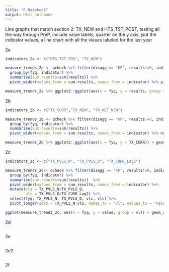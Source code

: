 ---
title: "R Notebook"
output: html_notebook
---
Line graphs that match section 2: TX_NEW and HTS_TST_POST, testing all the way through PreP, include value labels, quarter on the y axis, jsut the indicator values, a line chart with all the vlaues labeled for the last year

2a
```{r}
indicators_2a <- c("HTS_TST_POS", "TX_NEW")

measure_trends_2a <- qcheck %>% filter(disagg == "KP", results!=0, indicator %in% indicators_2a) %>%
  group_by(fyq, indicator) %>%
  summarise(sum.results=sum(results)) %>%
  pivot_wider(values_from = sum.results, names_from = indicator) %>% pivot_longer(cols = HTS_TST_POS:TX_NEW, names_to = "indicator", values_to = "results") %>% na.omit()

measure_trends_2a %>% ggplot2::ggplot(aes(x = fyq, y = results, group = indicator)) + geom_line(aes(color = indicator)) + si_style()
```

2b
```{r}
indicators_2b <- c("TX_CURR","TX_NEW", "TX_NET_NEW")

measure_trends_2b <- qcheck %>% filter(disagg == "KP", results!=0, indicator == "TX_CURR") %>%
  group_by(fyq, indicator) %>%
  summarise(sum.results=sum(results)) %>%
  pivot_wider(values_from = sum.results, names_from = indicator) %>% na.omit()

measure_trends_2b %>% ggplot2::ggplot(aes(x = fyq, y = TX_CURR)) + geom_line() + geom_point() + si_style()
```
2c
```{r}
indicators_2c <- c("TX_PVLS_N", "TX_PVLS_D", "TX_CURR_Lag2")

measure_trends_2c<- qcheck %>% filter(disagg == "KP", results!=0, indicator %in% indicators_2c) %>%
  group_by(fyq, indicator) %>%
  summarise(sum.results=sum(results))  %>% 
  pivot_wider(values_from = sum.results, names_from = indicator) %>%
  mutate(vls = TX_PVLS_N/TX_PVLS_D,
         vlc = TX_PVLS_D/TX_CURR_Lag2) %>%
  select(fyq, TX_PVLS_N, TX_PVLS_D, vlc, vls) %>%
  pivot_longer(cols = TX_PVLS_N:vls, names_to = "vl", values_to = "value")

ggplot(measure_trends_2c, aes(x = fyq, y = value, group = vl)) + geom_col(aes(fill = vl), position = position_dodge()) + geom_label(position = position_stack(vjust = 0.9), aes(label = percent(ach, accuracy = 0.1))) + si_style()
```
2d
```{r}

```
2e
```{r}

```
2e2
```{r}

```
2f
```{r}

```
